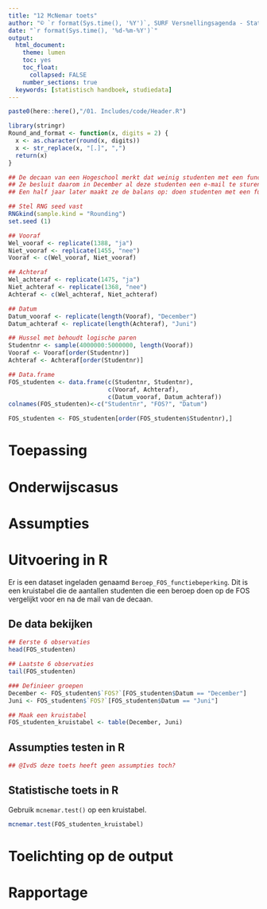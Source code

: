 ```yaml
---
title: "12 McNemar toets"
author: "© `r format(Sys.time(), '%Y')`, SURF Versnellingsagenda - Statistisch Handboek Hoger Onderwijs"
date: "`r format(Sys.time(), '%d-%m-%Y')`"
output:
  html_document:
    theme: lumen
    toc: yes
    toc_float: 
      collapsed: FALSE 
    number_sections: true
  keywords: [statistisch handboek, studiedata]
---
```


<style>
`r htmltools::includeHTML(paste0(here::here(),"/01. Includes/css/Stylesheet_SHHO.css"))`
</style>

```r
paste0(here::here(),"/01. Includes/code/Header.R")
```

<!-- ## OPENBLOK: Functiedefinities.R -->
```r
library(stringr)
Round_and_format <- function(x, digits = 2) {
  x <- as.character(round(x, digits))
  x <- str_replace(x, "[.]", ",")
  return(x)
}
```
<!-- ## /OPENBLOK: Functiedefinities.R -->

<!-- ## OPENBLOK: Data-aanmaken.R -->
```r
## De decaan van een Hogeschool merkt dat weinig studenten met een functiebeperking een beroep doen op de Financiële Ondersteuning Studenten (FOS).
## Ze besluit daarom in December al deze studenten een e-mail te sturen over de FOS.
## Een half jaar later maakt ze de balans op: doen studenten met een functiebeperking vaker een beroep op de FOS na een ingreep van de studentendecaan?

## Stel RNG seed vast
RNGkind(sample.kind = "Rounding")
set.seed (1)

## Vooraf
Wel_vooraf <- replicate(1388, "ja")
Niet_vooraf <- replicate(1455, "nee")
Vooraf <- c(Wel_vooraf, Niet_vooraf)

## Achteraf
Wel_achteraf <- replicate(1475, "ja")
Niet_achteraf <- replicate(1368, "nee")
Achteraf <- c(Wel_achteraf, Niet_achteraf)

## Datum
Datum_vooraf <- replicate(length(Vooraf), "December")
Datum_achteraf <- replicate(length(Achteraf), "Juni")

## Hussel met behoudt logische paren
Studentnr <- sample(4000000:5000000, length(Vooraf))
Vooraf <- Vooraf[order(Studentnr)]
Achteraf <- Achteraf[order(Studentnr)]

## Data.frame
FOS_studenten <- data.frame(c(Studentnr, Studentnr),
                            c(Vooraf, Achteraf),
                            c(Datum_vooraf, Datum_achteraf))
colnames(FOS_studenten)<-c("Studentnr", "FOS?", "Datum")

FOS_studenten <- FOS_studenten[order(FOS_studenten$Studentnr),]
```
<!-- ## /OPENBLOK: Data-aanmaken.R -->

# Toepassing

# Onderwijscasus

# Assumpties

# Uitvoering in R
Er is een dataset ingeladen genaamd `Beroep_FOS_functiebeperking`. Dit is een kruistabel die de aantallen studenten die een beroep doen op de FOS vergelijkt voor en na de mail van de decaan. 

## De data bekijken

<!-- ## OPENBLOK: Data-bekijken.R -->
```r
## Eerste 6 observaties
head(FOS_studenten)

## Laatste 6 observaties
tail(FOS_studenten)
```
<!-- ## /OPENBLOK: Data-bekijken.R -->

<!-- ## OPENBLOK: Data-beschrijven.R -->
```r
### Definieer groepen
December <- FOS_studenten$`FOS?`[FOS_studenten$Datum == "December"]
Juni <- FOS_studenten$`FOS?`[FOS_studenten$Datum == "Juni"]

## Maak een kruistabel
FOS_studenten_kruistabel <- table(December, Juni)
```
<!-- ## /OPENBLOK: Data-beschrijven.R -->

## Assumpties testen in R

```r
## @IvdS deze toets heeft geen assumpties toch?
```

## Statistische toets in R
Gebruik `mcnemar.test()` op een kruistabel.
<!-- ## OPENBLOK: McNemar-toets.R -->
```r
mcnemar.test(FOS_studenten_kruistabel)
```
<!-- ## /OPENBLOK: McNemar-toets.R -->

# Toelichting op de output

# Rapportage



